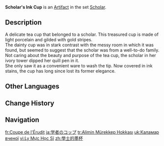 {{Artifact Infobox
|image = Item Scholar's Ink Cup.png
|set   = Scholar
|piece = Goblet of Eonothem
}}
{{Description|Originally designed to hold drinking water, this cup was stained black after a scholar used it to wash their paint brushes.}}
'''Scholar's Ink Cup''' is an [[Artifact]] in the set [[Scholar]].

==Description==
A delicate tea cup that belonged to a scholar. This treasured cup is made of light porcelain and gilded with gold stripes.<br>The dainty cup was in stark contrast with the messy room in which it was found, but seemed to suggest that the scholar was from a well-to-do family.<br>Not caring about the beauty and purpose of the tea cup, the scholar in her ivory tower dipped her quill pen in it.<br>She only saw it as a convenient ware to wash the tip. Now covered in ink stains, the cup has long since lost its former elegance.

==Other Languages==
{{Other Languages
|en      = Scholar's Ink Cup
|zhs     = 学士的墨杯
|zhs_rm  = Xuéshì de Mò Bēi
|zht     = 學士的墨杯
|zht_rm  = Xuéshì de Mò Bēi
|zh_tl   = Bachelor's Ink Cup
|ja      = 学者のコップ
|ja_rm   = Gakusha no Koppu
|ja_tl   = Scholar's Glass
|ko      = 학사의 먹잔
|ko_rm   = Haksa-ui Meokjan
|ko_tl   = Ink Cup of Scholar
|es      = Tintero de la Erudita
|es_tl   = Inkwell of the Scholar
|fr      = Coupe de l'Érudit
|fr_tl   = Cup of the Erudite
|ru      = Чернильница учёного
|ru_tl   = Scholar's Inkwell
|th      = Scholar's Ink Bottle
|vi      = Ly Mực Học Sĩ
|vi_tl   = Scholar's Ink Cup
|de      = Gelehrten-Tintenfass
|de_tl   = Scholar's Inkpot
|id      = Scholar's Goblet
|pt      = Cálice de Tinta do Estudioso
|pt_tl   = 
|tr      = Alimin Mürekkep Hokkası
|tr_tl   = Scholar Ink Pot
|it      = Tazza per inchiostro della studiosa
|it_tl   = 
}}

==Change History==
{{Change History|1.0}}

==Navigation==
{{Artifact Set Navbox|Scholar}}

[[fr:Coupe de l'Érudit]]
[[ja:学者のコップ]]
[[tr:Alimin Mürekkep Hokkası]]
[[uk:Каламар вченої]]
[[vi:Ly Mực Học Sĩ]]
[[zh:學士的墨杯]]